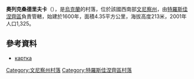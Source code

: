 {{coord|48|31|41|N|29|5|31|E|scale:30000|display=title}}

'''奧列克桑德里夫卡'''（{{lang-uk|Олександрівка}}），是[[烏克蘭|烏克蘭]]的村落，位於該國西南部[[文尼察州|文尼察州]]，由[[特羅斯佳涅齊區|特羅斯佳涅齊區]]負責管轄，始建於1600年，面積4.35平方公里，海拔高度213米，2001年人口1,325。

==參考資料==
*[http://gska2.rada.gov.ua/pls/z7502/A005?rdat1=30.01.2009&rf7571=3098 картка]{{dead link|date=2017年12月 |bot=InternetArchiveBot |fix-attempted=yes }}

[[Category:文尼察州村落|Category:文尼察州村落]]
[[Category:特羅斯佳涅齊區村落|Category:特羅斯佳涅齊區村落]]


{{Vinnytsia-geo-stub}}